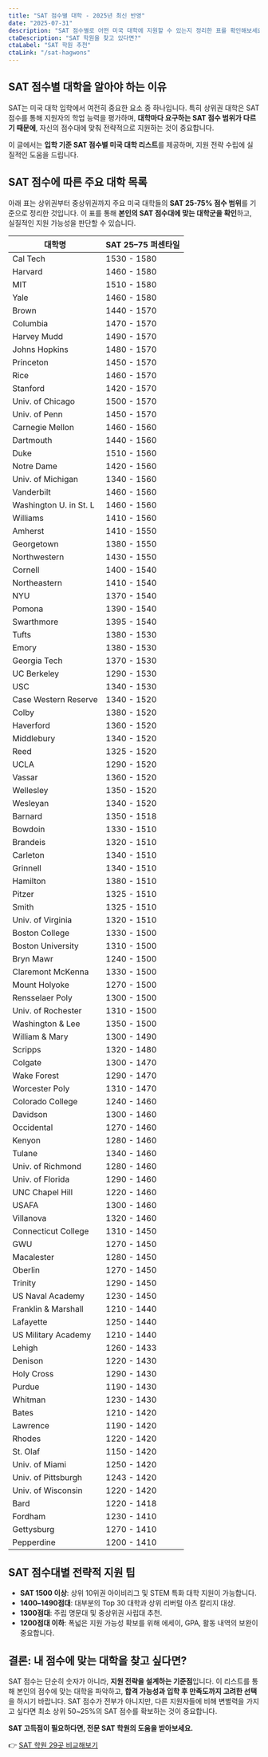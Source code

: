 ```yaml
---
title: "SAT 점수별 대학 - 2025년 최신 반영"
date: "2025-07-31"
description: "SAT 점수별로 어떤 미국 대학에 지원할 수 있는지 정리한 표를 확인해보세요. 점수대에 맞춘 전략적 지원이 합격률을 높입니다."
ctaDescription: "SAT 학원을 찾고 있다면?"
ctaLabel: "SAT 학원 추천"
ctaLink: "/sat-hagwons"
---
```


## SAT 점수별 대학을 알아야 하는 이유

SAT는 미국 대학 입학에서 여전히 중요한 요소 중 하나입니다. 특히 상위권 대학은 SAT 점수를 통해 지원자의 학업 능력을 평가하며, **대학마다 요구하는 SAT 점수 범위가 다르기 때문에**, 자신의 점수대에 맞춰 전략적으로 지원하는 것이 중요합니다.

이 글에서는 **입학 기준 SAT 점수별 미국 대학 리스트**를 제공하며, 지원 전략 수립에 실질적인 도움을 드립니다.

## SAT 점수에 따른 주요 대학 목록

아래 표는 상위권부터 중상위권까지 주요 미국 대학들의 **SAT 25-75% 점수 범위**를 기준으로 정리한 것입니다. 이 표를 통해 **본인의 SAT 점수대에 맞는 대학군을 확인**하고, 실질적인 지원 가능성을 판단할 수 있습니다.

| 대학명 | SAT 25–75 퍼센타일 |
|--------|--------------------|
| Cal Tech | 1530 - 1580 |
| Harvard | 1460 - 1580 |
| MIT | 1510 - 1580 |
| Yale | 1460 - 1580 |
| Brown | 1440 - 1570 |
| Columbia | 1470 - 1570 |
| Harvey Mudd | 1490 - 1570 |
| Johns Hopkins | 1480 - 1570 |
| Princeton | 1450 - 1570 |
| Rice | 1460 - 1570 |
| Stanford | 1420 - 1570 |
| Univ. of Chicago | 1500 - 1570 |
| Univ. of Penn | 1450 - 1570 |
| Carnegie Mellon | 1460 - 1560 |
| Dartmouth | 1440 - 1560 |
| Duke | 1510 - 1560 |
| Notre Dame | 1420 - 1560 |
| Univ. of Michigan | 1340 - 1560 |
| Vanderbilt | 1460 - 1560 |
| Washington U. in St. L | 1460 - 1560 |
| Williams | 1410 - 1560 |
| Amherst | 1410 - 1550 |
| Georgetown | 1380 - 1550 |
| Northwestern | 1430 - 1550 |
| Cornell | 1400 - 1540 |
| Northeastern | 1410 - 1540 |
| NYU | 1370 - 1540 |
| Pomona | 1390 - 1540 |
| Swarthmore | 1395 - 1540 |
| Tufts | 1380 - 1530 |
| Emory | 1380 - 1530 |
| Georgia Tech | 1370 - 1530 |
| UC Berkeley | 1290 - 1530 |
| USC | 1340 - 1530 |
| Case Western Reserve | 1340 - 1520 |
| Colby | 1380 - 1520 |
| Haverford | 1360 - 1520 |
| Middlebury | 1340 - 1520 |
| Reed | 1325 - 1520 |
| UCLA | 1290 - 1520 |
| Vassar | 1360 - 1520 |
| Wellesley | 1350 - 1520 |
| Wesleyan | 1340 - 1520 |
| Barnard | 1350 - 1518 |
| Bowdoin | 1330 - 1510 |
| Brandeis | 1320 - 1510 |
| Carleton | 1340 - 1510 |
| Grinnell | 1340 - 1510 |
| Hamilton | 1380 - 1510 |
| Pitzer | 1325 - 1510 |
| Smith | 1325 - 1510 |
| Univ. of Virginia | 1320 - 1510 |
| Boston College | 1330 - 1500 |
| Boston University | 1310 - 1500 |
| Bryn Mawr | 1240 - 1500 |
| Claremont McKenna | 1330 - 1500 |
| Mount Holyoke | 1270 - 1500 |
| Rensselaer Poly | 1300 - 1500 |
| Univ. of Rochester | 1310 - 1500 |
| Washington & Lee | 1350 - 1500 |
| William & Mary | 1300 - 1490 |
| Scripps | 1320 - 1480 |
| Colgate | 1300 - 1470 |
| Wake Forest | 1290 - 1470 |
| Worcester Poly | 1310 - 1470 |
| Colorado College | 1240 - 1460 |
| Davidson | 1300 - 1460 |
| Occidental | 1270 - 1460 |
| Kenyon | 1280 - 1460 |
| Tulane | 1340 - 1460 |
| Univ. of Richmond | 1280 - 1460 |
| Univ. of Florida | 1290 - 1460 |
| UNC Chapel Hill | 1220 - 1460 |
| USAFA | 1300 - 1460 |
| Villanova | 1320 - 1460 |
| Connecticut College | 1310 - 1450 |
| GWU | 1270 - 1450 |
| Macalester | 1280 - 1450 |
| Oberlin | 1270 - 1450 |
| Trinity | 1290 - 1450 |
| US Naval Academy | 1230 - 1450 |
| Franklin & Marshall | 1210 - 1440 |
| Lafayette | 1250 - 1440 |
| US Military Academy | 1210 - 1440 |
| Lehigh | 1260 - 1433 |
| Denison | 1220 - 1430 |
| Holy Cross | 1290 - 1430 |
| Purdue | 1190 - 1430 |
| Whitman | 1230 - 1430 |
| Bates | 1210 - 1420 |
| Lawrence | 1190 - 1420 |
| Rhodes | 1220 - 1420 |
| St. Olaf | 1150 - 1420 |
| Univ. of Miami | 1250 - 1420 |
| Univ. of Pittsburgh | 1243 - 1420 |
| Univ. of Wisconsin | 1220 - 1420 |
| Bard | 1220 - 1418 |
| Fordham | 1230 - 1410 |
| Gettysburg | 1270 - 1410 |
| Pepperdine | 1200 - 1410 |

## SAT 점수대별 전략적 지원 팁

- **SAT 1500 이상**: 상위 10위권 아이비리그 및 STEM 특화 대학 지원이 가능합니다.
- **1400–1490점대**: 대부분의 Top 30 대학과 상위 리버럴 아츠 칼리지 대상.
- **1300점대**: 주립 명문대 및 중상위권 사립대 추천.
- **1200점대 이하**: 폭넓은 지원 가능성 확보를 위해 에세이, GPA, 활동 내역의 보완이 중요합니다.

## 결론: 내 점수에 맞는 대학을 찾고 싶다면?

SAT 점수는 단순히 숫자가 아니라, **지원 전략을 설계하는 기준점**입니다. 이 리스트를 통해 본인의 점수에 맞는 대학을 파악하고, **합격 가능성과 입학 후 만족도까지 고려한 선택**을 하시기 바랍니다.
SAT 점수가 전부가 아니지만, 다른 지원자들에 비해 변별력을 가지고 싶다면 최소 상위 50~25%의 SAT 점수를 확보하는 것이 중요합니다. 

**SAT 고득점이 필요하다면, 전문 SAT 학원의 도움을 받아보세요.**

👉 [SAT 학원 29곳 비교해보기](/sat-hagwons)

